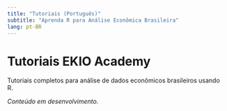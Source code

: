 ```yaml
---
title: "Tutoriais (Português)"
subtitle: "Aprenda R para Análise Econômica Brasileira"
lang: pt-BR
---
```


# Tutoriais EKIO Academy

Tutoriais completos para análise de dados econômicos brasileiros usando R.

*Conteúdo em desenvolvimento.*